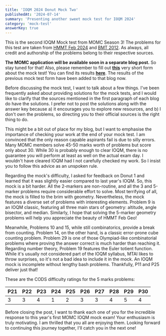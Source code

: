```yaml
---
title: 'IOQM 2024 Donut Mock Two'
publishedAt: '2024-07-14'
summary: 'Presenting another sweet mock test for IOQM 2024'
category: 'mock-test'
answerKey: true
---
```


This is the second IOQM Mock test from MOMC Season 3! The problems for this test are taken from [HMMT Feb 2024](https://www.hmmt.org/www/archive/272) and [BMT 2012](https://berkeley.mt/archives/bmt-2012/). As always, all credit and authorship of the problems belong to their respective sources.

**The MOMC application will be available soon in a separate blog post.** So stay tuned for that! Also, please remember to fill out **[this](https://forms.gle/GhYVUGuNzzNbMhHK8)** very short form about the mock test! You can find its results **[here](https://docs.google.com/forms/d/1Y5w5v0aOvWGd16AdAgTT7Akl63VcI3ydfTkkQIgillc/viewanalytics)**. The results of the previous mock test form have been added to that blog now.

Before discussing the mock test, I want to talk about a few things. I've been frequently asked about providing solutions for the mock tests, and I would like to clarify that the sources mentioned in the first paragraph of each blog do have the solutions. I prefer not to post the solutions along with the answer key because a) it encourages you to explore new resources, and b) I don't own the problems, so directing you to their official sources is the right thing to do.

This might be a bit out of place for my blog, but I want to emphasise the importance of checking your work at the end of your mock test. I am convinced that the only reason capable aspirants fail is due to silly errors. Many MOMC members solve 45-50 marks worth of problems but score only about 30. While 30 is probably enough to clear IOQM, there is no guarantee you will perform at least as well on the actual exam day. I wouldn't have cleared IOQM had I not carefully checked my work. So I insist you to follow this advice as an unspoken rule.

Regarding the mock's difficulty, I asked for feedback on Donut 1 and learned that it was slightly easier compared to last year's IOQM. So, this mock is a bit harder. All the 2-markers are non-routine, and all the 3 and 5-marker problems require considerable effort to solve. Most terrifying of all, the mock is filled to the brim with geometry. Nevertheless, the mock features a diverse set of problems with interesting elements. Problem 9 is an IOQM classic, featuring all three main stars of geometry: altitude, angle bisector, and median. Similarly, I hope that solving the 5-marker geometry problems will help you appreciate the beauty of HMMT Feb Geo! 

Meanwhile, Problems 10 and 15, while still combinatorics, provide a break from counting. Problem 14, on the other hand, is a classic error-prone cube counting problem. Problem 29 is one of those Olympiad-like combinatorial problems where proving the answer correct is much harder than reaching it. Regarding number theory, Problem 19 features the Euler totient function. While it's usually not considered part of the IOQM syllabus, MTAI likes to throw surprises, so it's not a bad idea to include it in the mock. An IOQM mock is incomplete without lengthy bash problems. Thankfully, P11 and P25 deliver just that!

These are the CODS difficulty ratings for the 5 marks problems:

| P21 | P22 | P23 | P24 | P25 | P26 | P27 | P28 | P29 | P30 |
| --- | --- | --- | --- | --- | --- | --- | --- | --- | --- |
| 3   | 3   | 4   | 1   | 2   | 3   | 3   | 4   | 5   | 4   |

Before closing the post, I want to thank each one of you for the incredible response to this year's first MOMC IOQM mock exam! Your enthusiasm is truly motivating. I am thrilled that you all are enjoying them. Looking forward to continuing this journey together, I'll catch you in the next one!